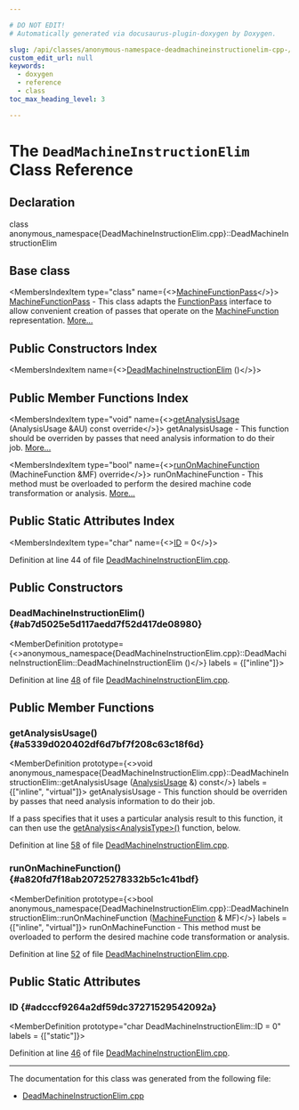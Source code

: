 ```yaml
---

# DO NOT EDIT!
# Automatically generated via docusaurus-plugin-doxygen by Doxygen.

slug: /api/classes/anonymous-namespace-deadmachineinstructionelim-cpp-/deadmachineinstructionelim
custom_edit_url: null
keywords:
  - doxygen
  - reference
  - class
toc_max_heading_level: 3

---
```





# The `DeadMachineInstructionElim` Class Reference

<DoxygenPage pluginConfig={pluginConfig}>



## Declaration

<CodeBlock>class anonymous_namespace{DeadMachineInstructionElim.cpp}::DeadMachineInstructionElim</CodeBlock>

## Base class

<MembersIndex>

<MembersIndexItem
  type="class"
  name={<><a href="/docs/api/classes/llvm/machinefunctionpass">MachineFunctionPass</a></>}>
<a href="/docs/api/classes/llvm/machinefunctionpass">MachineFunctionPass</a> - This class adapts the <a href="/docs/api/classes/llvm/functionpass">FunctionPass</a> interface to allow convenient creation of passes that operate on the <a href="/docs/api/classes/llvm/machinefunction">MachineFunction</a> representation. <a href="/docs/api/classes/llvm/machinefunctionpass/#details">More...</a>
</MembersIndexItem>

</MembersIndex>

## Public Constructors Index

<MembersIndex>

<MembersIndexItem
  name={<><a href="#ab7d5025e5d117aedd7f52d417de08980">DeadMachineInstructionElim</a> ()</>}>
</MembersIndexItem>

</MembersIndex>

## Public Member Functions Index

<MembersIndex>

<MembersIndexItem
  type="void"
  name={<><a href="#a5339d020402df6d7bf7f208c63c18f6d">getAnalysisUsage</a> (AnalysisUsage &amp;AU) const override</>}>
getAnalysisUsage - This function should be overriden by passes that need analysis information to do their job. <a href="#a5339d020402df6d7bf7f208c63c18f6d">More...</a>
</MembersIndexItem>

<MembersIndexItem
  type="bool"
  name={<><a href="#a820fd7f18ab20725278332b5c1c41bdf">runOnMachineFunction</a> (MachineFunction &amp;MF) override</>}>
runOnMachineFunction - This method must be overloaded to perform the desired machine code transformation or analysis. <a href="#a820fd7f18ab20725278332b5c1c41bdf">More...</a>
</MembersIndexItem>

</MembersIndex>

## Public Static Attributes Index

<MembersIndex>

<MembersIndexItem
  type="char"
  name={<><a href="#adcccf9264a2df59dc37271529542092a">ID</a> = 0</>}>
</MembersIndexItem>

</MembersIndex>


Definition at line 44 of file <a href="/docs/api/files/lib/lib/codegen/deadmachineinstructionelim-cpp">DeadMachineInstructionElim.cpp</a>.

<SectionDefinition>

## Public Constructors

### DeadMachineInstructionElim() {#ab7d5025e5d117aedd7f52d417de08980}

<MemberDefinition
  prototype={<>anonymous&#95;namespace&#123;DeadMachineInstructionElim.cpp&#125;::DeadMachineInstructionElim::DeadMachineInstructionElim ()</>}
  labels = {["inline"]}>

Definition at line <a href="/docs/api/files/lib/lib/codegen/deadmachineinstructionelim-cpp/#l00048">48</a> of file <a href="/docs/api/files/lib/lib/codegen/deadmachineinstructionelim-cpp">DeadMachineInstructionElim.cpp</a>.
</MemberDefinition>

</SectionDefinition>

<SectionDefinition>

## Public Member Functions

### getAnalysisUsage() {#a5339d020402df6d7bf7f208c63c18f6d}

<MemberDefinition
  prototype={<>void anonymous&#95;namespace&#123;DeadMachineInstructionElim.cpp&#125;::DeadMachineInstructionElim::getAnalysisUsage (<a href="/docs/api/classes/llvm/analysisusage">AnalysisUsage</a> &amp;) const</>}
  labels = {["inline", "virtual"]}>
getAnalysisUsage - This function should be overriden by passes that need analysis information to do their job.

If a pass specifies that it uses a particular analysis result to this function, it can then use the <a href="/docs/api/classes/llvm/pass/#a4863e5e463fb79955269fbf7fbf52b80">getAnalysis&lt;AnalysisType&gt;()</a> function, below.

Definition at line <a href="/docs/api/files/lib/lib/codegen/deadmachineinstructionelim-cpp/#l00058">58</a> of file <a href="/docs/api/files/lib/lib/codegen/deadmachineinstructionelim-cpp">DeadMachineInstructionElim.cpp</a>.
</MemberDefinition>

### runOnMachineFunction() {#a820fd7f18ab20725278332b5c1c41bdf}

<MemberDefinition
  prototype={<>bool anonymous&#95;namespace&#123;DeadMachineInstructionElim.cpp&#125;::DeadMachineInstructionElim::runOnMachineFunction (<a href="/docs/api/classes/llvm/machinefunction">MachineFunction</a> &amp; MF)</>}
  labels = {["inline", "virtual"]}>
runOnMachineFunction - This method must be overloaded to perform the desired machine code transformation or analysis.

Definition at line <a href="/docs/api/files/lib/lib/codegen/deadmachineinstructionelim-cpp/#l00052">52</a> of file <a href="/docs/api/files/lib/lib/codegen/deadmachineinstructionelim-cpp">DeadMachineInstructionElim.cpp</a>.
</MemberDefinition>

</SectionDefinition>

<SectionDefinition>

## Public Static Attributes

### ID {#adcccf9264a2df59dc37271529542092a}

<MemberDefinition
  prototype="char DeadMachineInstructionElim::ID = 0"
  labels = {["static"]}>

Definition at line <a href="/docs/api/files/lib/lib/codegen/deadmachineinstructionelim-cpp/#l00046">46</a> of file <a href="/docs/api/files/lib/lib/codegen/deadmachineinstructionelim-cpp">DeadMachineInstructionElim.cpp</a>.
</MemberDefinition>

</SectionDefinition>

<hr/>

The documentation for this class was generated from the following file:

<ul>
<li><a href="/docs/api/files/lib/lib/codegen/deadmachineinstructionelim-cpp">DeadMachineInstructionElim.cpp</a></li>
</ul>

</DoxygenPage>
